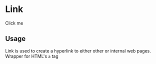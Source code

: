 

<Meta title="Design System|Link" component={Link} />

# Link

<Preview>
  <Story name="default">
    <div>
      <Link to="#">Click me</Link>
    </div>
  </Story>
</Preview>

<Props of={Link} />

## Usage

Link is used to create a hyperlink to either other or internal web pages. Wrapper for HTML's `a` tag
